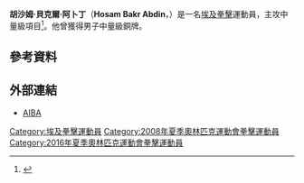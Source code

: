 {{Infobox boxer
|name        = 胡沙姆·貝克爾·阿卜丁<br />''Hosam Bakr Abdin''
|image       = 
|image_size  = 
|realname    = 
|nickname    = 
|weight      = 次中量級→中量級
|height      = {{height|m=1.83}}
|reach       = 
|nationality = {{EGY}}
|birth_date  = {{Birth date and age|1985|10|26|df=yes}}
|birth_place = 
|style       = 
|total       = 
|wins        = 
|losses      = 
|draws       = 
|no contests = 
|KO          = 
|medaltemplates =
{{MedalSport|男子[[拳擊|拳擊]]}}
{{MedalCountry|{{EGY}}}}
{{MedalCompetition|[[世界拳擊錦標賽|世界拳擊錦標賽]]}}
{{MedalBronze|[[2015年世界拳擊錦標賽|2015年 多哈]]|中量級}} 
{{MedalCompetition|[[非洲運動會|非洲運動會]]}}
{{MedalBronze|[[2007年全非運動會|2007年 阿爾及爾]]|次中量級}} 
{{MedalCompetition|[[非洲拳擊錦標賽|非洲拳擊錦標賽]]}}
{{MedalGold|[[2015年非洲拳擊錦標賽|2015年 卡薩布蘭卡]]|中量級}}
{{MedalSilver|[[2007年非洲拳擊錦標賽|2007年 安塔那那利佛]]|次中量級}}
{{MedalCompetition|[[地中海運動會|地中海運動會]]}}
{{MedalSilver|[[2013年地中海運動會|2013年 梅爾辛]]|中量級}} 
{{MedalBronze|[[2009年地中海運動會|2009年 佩斯卡拉]]|次中量級}}
{{MedalCompetition|[[泛阿拉伯運動會|泛阿拉伯運動會]]}}
{{MedalGold|[[2007年泛阿拉伯運動會|2007年 開羅]]|次中量級}}
{{MedalSilver|[[2011年泛阿拉伯運動會|2011年 多哈]]|次中量級}}
{{MedalCompetition|[[法語系運動會|法語系運動會]]}}
{{MedalBronze|[[2009年法語系運動會|2009年 貝魯特]]|次中量級}}
|show-medals =
}}
'''胡沙姆·貝克爾·阿卜丁'''（'''Hosam Bakr Abdin'''，{{bd|1985年|10月26日|catIdx=Abdin, Hosam Bakr}}）是一名[[埃及|埃及]][[拳擊|拳擊]]運動員，主攻中量級項目<ref>{{cite web |url=http://www.aiba.org/hossam-abdin-69-kg/ |title=HOSSAM ABDIN |publisher=AIBA |date=2016-05-07 |accessdate=2016-05-07 |archive-date=2020-02-03 |archive-url=https://web.archive.org/web/20200203214008/https://www.aiba.org/hossam-abdin-69-kg/ |dead-url=no }}</ref>。他曾獲得{{link-en|2015年世界拳擊錦標賽|2015 AIBA World Boxing Championships}}男子中量級銅牌。

== 參考資料 ==
{{Reflist}}

== 外部連結 ==
* [http://www.aiba.org/hossam-abdin-69-kg/ AIBA] {{Wayback|url=http://www.aiba.org/hossam-abdin-69-kg/ |date=20200203214008 }}

{{Egypt-stub}}

{{DEFAULTSORT:Abdin, Hosam Bakr}}
[[Category:埃及拳擊運動員|Category:埃及拳擊運動員]]
[[Category:2008年夏季奧林匹克運動會拳擊運動員|Category:2008年夏季奧林匹克運動會拳擊運動員]]
[[Category:2016年夏季奧林匹克運動會拳擊運動員|Category:2016年夏季奧林匹克運動會拳擊運動員]]